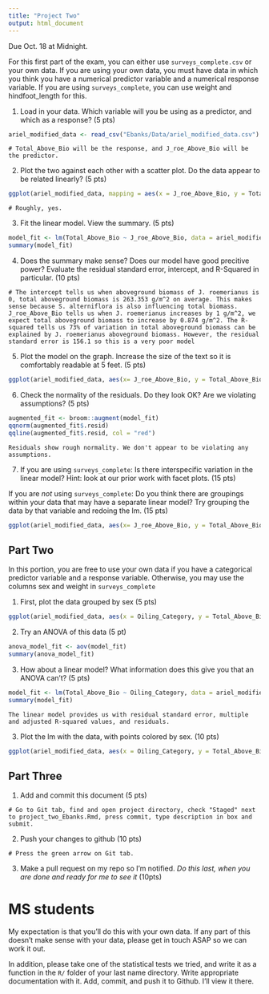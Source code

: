 ```yaml
---
title: "Project Two"
output: html_document
---
```


Due Oct. 18 at Midnight. 

For this first part of the exam, you can either use `surveys_complete.csv` or your own data. If you are using your own data, you must have data in which you think you have a numerical predictor variable and a numerical response variable. If you are using `surveys_complete`, you can use weight and hindfoot_length for this.

1) Load in your data. Which variable will you be using as a predictor, and which as a response? (5 pts)

```r

ariel_modified_data <- read_csv("Ebanks/Data/ariel_modified_data.csv")

```
```
# Total_Above_Bio will be the response, and J_roe_Above_Bio will be the predictor. 

```

2) Plot the two against each other with a scatter plot. Do the data appear to be related linearly? (5 pts)


```r

ggplot(ariel_modified_data, mapping = aes(x = J_roe_Above_Bio, y = Total_Above_Bio)) + geom_point()

```

```
# Roughly, yes. 

```


3) Fit the linear model. View the summary. (5 pts)


```r

model_fit <- lm(Total_Above_Bio ~ J_roe_Above_Bio, data = ariel_modified_data)
summary(model_fit)

```

4) Does the summary make sense? Does our model have good precitive power? Evaluate the residual standard error, intercept, and R-Squared in particular.  (10 pts)


```
# The intercept tells us when aboveground biomass of J. roemerianus is 0, total aboveground biomass is 263.353 g/m^2 on average. This makes sense because S. alterniflora is also influencing total biomass. J_roe_Above_Bio tells us when J. roemerianus increases by 1 g/m^2, we expect total aboveground biomass to increase by 0.874 g/m^2. The R-squared tells us 73% of variation in total aboveground biomass can be explained by J. roemerianus aboveground biomass. However, the residual standard error is 156.1 so this is a very poor model

```


5) Plot the model on the graph. Increase the size of the text so it is comfortably readable at 5 feet. (5 pts)

```r

ggplot(ariel_modified_data, aes(x= J_roe_Above_Bio, y = Total_Above_Bio)) + geom_point(size = 1.5) + labs(x = "J. roemerianus Abovegroud Biomass (g/m^2)", y= "Total Aboveground Biomass (g/m^2)", title = "Linear regression to predict total aboveground biomass") + geom_smooth(method = "lm", size = 1.5) + annotate("text", x = 250, y = 1000, label = "R^2 == 0.734", parse = T, color = "firebrick", size = 10) + theme_bw() + theme(text = element_text(size = 30))

```


6) Check the normality of the residuals. Do they look OK? Are we violating assumptions? (5 pts)

```r

augmented_fit <- broom::augment(model_fit)
qqnorm(augmented_fit$.resid)
qqline(augmented_fit$.resid, col = "red")

```


```
Residuals show rough normality. We don't appear to be violating any assumptions. 

```

7) If you are using `surveys_complete`: Is there interspecific variation in the linear model? Hint: look at our prior work with facet plots. (15 pts) 

If you are *not* using  `surveys_complete`: Do you think there are groupings within your data that may have a separate linear model? Try grouping the data by that variable and redoing the lm. (15 pts)

```r

ggplot(ariel_modified_data, aes(x= J_roe_Above_Bio, y = Total_Above_Bio, color = Oiling_Category)) + geom_point(size = 1.5) + labs(x = "J. roemerianus Abovegroud Biomass (g/m^2)", y= "Total Aboveground Biomass (g/m^2)", color = "Oiling Category", title = "Linear regression to predict total aboveground biomass") + geom_smooth(method = "lm", size = 1.5) + annotate("text", x = 250, y = 1000, label = "R^2 == 0.734", parse = T, color = "firebrick", size = 10) + theme_bw() + theme(text = element_text(size = 25))

```

## Part Two

In this portion, you are free to use your own data if you have a categorical predictor variable and a response variable. Otherwise, you may use the columns sex and weight in `surveys_complete`

1) First, plot the data grouped by sex (5 pts)

```r

ggplot(ariel_modified_data, aes(x = Oiling_Category, y = Total_Above_Bio, color = Oiling_Category)) + geom_jitter()

```

2) Try an ANOVA of this data (5 pt)

```r

anova_model_fit <- aov(model_fit)
summary(anova_model_fit)

```

3) How about a linear model? What information does this give you that an ANOVA can't? (5 pts)


```r

model_fit <- lm(Total_Above_Bio ~ Oiling_Category, data = ariel_modified_data)
summary(model_fit)

```

```
The linear model provides us with residual standard error, multiple and adjusted R-squared values, and residuals. 

```

3) Plot the lm with the data, with points colored by sex. (10 pts)


```r

ggplot(ariel_modified_data, aes(x = Oiling_Category, y = Total_Above_Bio, color = Oiling_Category)) + geom_jitter() + labs(x = "Oiling Category", y = "Total Aboveground Biomass (g/m^2)") + theme(legend.position = "none") + stat_summary(fun.data = "mean_se", color = "black")

```

## Part Three


1) Add and commit this document (5 pts)

```
# Go to Git tab, find and open project directory, check "Staged" next to project_two_Ebanks.Rmd, press commit, type description in box and submit.  
```

2) Push your changes to github (10 pts)

```
# Press the green arrow on Git tab. 

```

3) Make a pull request on my repo so I'm notified. *Do this last, when you are done and ready for me to see it* (10pts)



# MS students

My expectation is that you'll do this with your own data. If any part of this doesn't make sense with your data, please get in touch ASAP so we can work it out.

In addition, please take one of the statistical tests we tried, and write it as a function in the `R/` folder of your last name directory. Write appropriate documentation with it. Add, commit, and push it to Github. I'll view it there.
